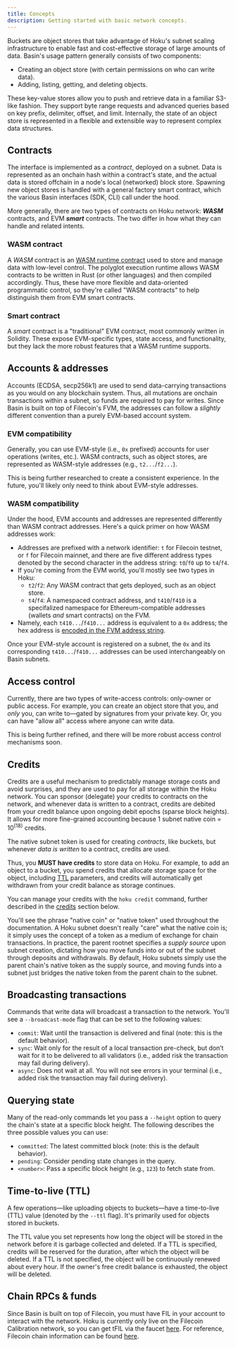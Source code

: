 ```yaml
---
title: Concepts
description: Getting started with basic network concepts.
---
```



Buckets are object stores that take advantage of Hoku's subnet scaling infrastructure to enable fast
and cost-effective storage of large amounts of data. Basin's usage pattern generally consists of two
components:

- Creating an object store (with certain permissions on who can write data).
- Adding, listing, getting, and deleting objects.

These key-value stores allow you to push and retrieve data in a familiar S3-like fashion. They
support byte range requests and advanced queries based on key prefix, delimiter, offset, and limit.
Internally, the state of an object store is represented in a flexible and extensible way to
represent complex data structures.

## Contracts

The interface is implemented as a _contract_, deployed on a subnet. Data is represented as an
onchain hash within a contract's state, and the actual data is stored offchain in a node's local
(networked) block store. Spawning new object stores is handled with a general factory smart
contract, which the various Basin interfaces (SDK, CLI) call under the hood.

More generally, there are two types of contracts on Hoku network: **_WASM_** contracts, and EVM
**_smart_** contracts. The two differ in how what they can handle and related intents.

### WASM contract

A _WASM_ contract is an
[WASM runtime contract](https://docs.filecoin.io/basics/the-blockchain/actors) used to store and
manage data with low-level control. The polyglot execution runtime allows WASM contracts to be
written in Rust (or other languages) and then compiled accordingly. Thus, these have more flexible
and data-oriented programmatic control, so they're called "WASM contracts" to help distinguish them
from EVM smart contracts.

### Smart contract

A _smart_ contract is a "traditional" EVM contract, most commonly written in Solidity. These expose
EVM-specific types, state access, and functionality, but they lack the more robust features that a
WASM runtime supports.

## Accounts & addresses

Accounts (ECDSA, secp256k1) are used to send data-carrying transactions as you would on any
blockchain system. Thus, all mutations are onchain transactions within a subnet, so funds are
required to pay for writes. Since Basin is built on top of Filecoin's FVM, the addresses can follow
a _slightly_ different convention than a purely EVM-based account system.

### EVM compatibility

Generally, you can use EVM-style (i.e., `0x` prefixed) accounts for user operations (writes, etc.).
WASM contracts, such as object stores, are represented as WASM-style addresses (e.g.,
`t2...`/`f2...`).

<Callout type="info">

This is being further researched to create a consistent experience. In the future, you'll likely
only need to think about EVM-style addresses.

</Callout>

### WASM compatibility

Under the hood, EVM accounts and addresses are represented differently than WASM contract addresses.
Here's a quick primer on how WASM addresses work:

- Addresses are prefixed with a network identifier: `t` for Filecoin testnet, or `f` for Filecoin
  mainnet, and there are five different address types denoted by the second character in the address
  string: `t0`/`f0` up to `t4`/`f4`.
- If you're coming from the EVM world, you'll mostly see two types in Hoku:
  - `t2`/`f2`: Any WASM contract that gets deployed, such as an object store.
  - `t4`/`f4`: A namespaced contract address, and `t410`/`f410` is a specifalized namespace for
    Ethereum-compatible addresses (wallets _and_ smart contracts) on the FVM.
- Namely, each `t410...`/`f410...` address is equivalent to a `0x` address; the hex address is
  [encoded in the FVM address string](https://docs.filecoin.io/smart-contracts/filecoin-evm-runtime/address-types#converting-to-a-0x-style-address).

Once your EVM-style account is registered on a subnet, the `0x` and its corresponding
`t410...`/`f410...` addresses can be used interchangeably on Basin subnets.

## Access control

Currently, there are two types of write-access controls: only-owner or public access. For example,
you can create an object store that you, and _only_ you, can write to—gated by signatures from your
private key. Or, you can have "allow all" access where anyone can write data.

This is being further refined, and there will be more robust access control mechanisms soon.

## Credits

Credits are a useful mechanism to predictably manage storage costs and avoid surprises, and they are
used to pay for all storage within the Hoku network. You can sponsor (delegate) your credits to
contracts on the network, and whenever data is written to a contract, credits are debited from your
credit balance upon ongoing debit epochs (sparse block heights). It allows for more fine-grained
accounting because 1 subnet native coin = $10^(18)$ credits.

The native subnet token is used for creating _contracts_, like buckets, but whenever _data is
written_ to a contract, credits are used.

Thus, you **MUST have credits** to store data on Hoku. For example, to add an object to a bucket,
you spend credits that allocate storage space for the object, including [TTL](#time-to-live-ttl)
parameters, and credits will automatically get withdrawn from your credit balance as storage
continues.

You can manage your credits with the `hoku credit` command, further described in the
[credits](#credits) section below.

<Callout>

You'll see the phrase "native coin" or "native token" used throughout the documentation. A Hoku
subnet doesn't really "care" what the native coin is; it simply uses the concept of a token as a
medium of exchange for chain transactions. In practice, the parent rootnet specifies a _supply
source_ upon subnet creation, dictating how you move funds into or out of the subnet through
deposits and withdrawals. By default, Hoku subnets simply use the parent chain's native token as the
supply source, and moving funds into a subnet just bridges the native token from the parent chain to
the subnet.

</Callout>

## Broadcasting transactions

Commands that write data will broadcast a transaction to the network. You'll see a
`--broadcast-mode` flag that can be set to the following values:

- `commit`: Wait until the transaction is delivered and final (note: this is the default behavior).
- `sync`: Wait only for the result of a local transaction pre-check, but don’t wait for it to be
  delivered to all validators (i.e., added risk the transaction may fail during delivery).
- `async`: Does not wait at all. You will not see errors in your terminal (i.e., added risk the
  transaction may fail during delivery).

## Querying state

Many of the read-only commands let you pass a `--height` option to query the chain's state at a
specific block height. The following describes the three possible values you can use:

- `committed`: The latest committed block (note: this is the default behavior).
- `pending`: Consider pending state changes in the query.
- `<number>`: Pass a specific block height (e.g., `123`) to fetch state from.

## Time-to-live (TTL)

A few operations—like uploading objects to buckets—have a time-to-live (TTL) value (denoted by the
`--ttl` flag). It's primarily used for objects stored in buckets.

The TTL value you set represents how long the object will be stored in the network before it is
garbage collected and deleted. If a TTL is specified, credits will be reserved for the duration,
after which the object will be deleted. If a TTL is not specified, the object will be continuously
renewed about every hour. If the owner's free credit balance is exhausted, the object will be
deleted.

## Chain RPCs & funds

Since Basin is built on top of Filecoin, you must have FIL in your account to interact with the
network. Hoku is currently only live on the Filecoin Calibration network, so you can get tFIL via
the faucet [here](https://faucet.calibnet.chainsafe-fil.io/funds.html). For reference, Filecoin
chain information can be found [here](https://chainlist.org/?search=filecoin&testnets=true).
